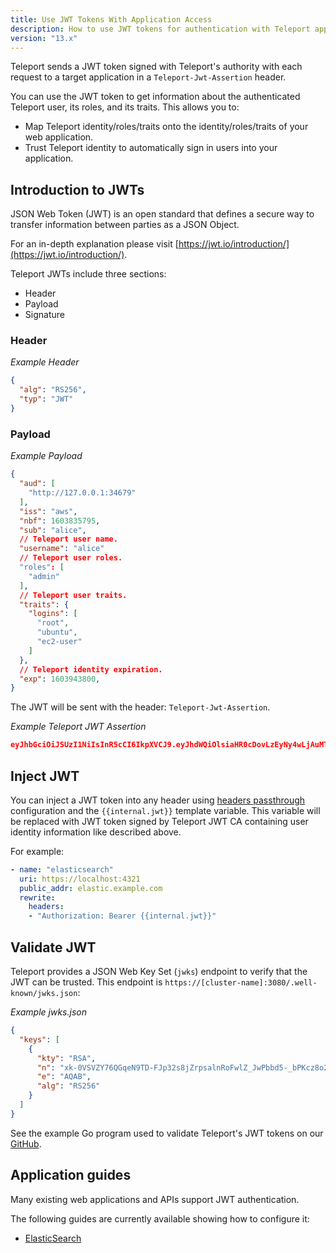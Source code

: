 ```yaml
---
title: Use JWT Tokens With Application Access
description: How to use JWT tokens for authentication with Teleport application access.
version: "13.x"
---
```


Teleport sends a JWT token signed with Teleport's authority with each request
to a target application in a `Teleport-Jwt-Assertion` header.

You can use the JWT token to get information about the authenticated Teleport
user, its roles, and its traits. This allows you to:

- Map Teleport identity/roles/traits onto the identity/roles/traits of your web application.
- Trust Teleport identity to automatically sign in users into your application.

## Introduction to JWTs

JSON Web Token (JWT) is an open standard that defines a secure way to transfer
information between parties as a JSON Object.

For an in-depth explanation please visit [https://jwt.io/introduction/](https://jwt.io/introduction/).

Teleport JWTs include three sections:

- Header
- Payload
- Signature

### Header

*Example Header*

```json
{
  "alg": "RS256",
  "typ": "JWT"
}
```

### Payload

*Example Payload*

```json
{
  "aud": [
    "http://127.0.0.1:34679"
  ],
  "iss": "aws",
  "nbf": 1603835795,
  "sub": "alice",
  // Teleport user name.
  "username": "alice"
  // Teleport user roles.
  "roles": [
    "admin"
  ],
  // Teleport user traits.
  "traits": {
    "logins": [
      "root",
      "ubuntu",
      "ec2-user"
    ]
  },
  // Teleport identity expiration.
  "exp": 1603943800,
}
```

The JWT will be sent with the header: `Teleport-Jwt-Assertion`.

*Example Teleport JWT Assertion*

```json
eyJhbGciOiJSUzI1NiIsInR5cCI6IkpXVCJ9.eyJhdWQiOlsiaHR0cDovLzEyNy4wLjAuMTozNDY3OSJdLCJleHAiOjE2MDM5NDM4MDAsImlzcyI6ImF3cyIsIm5iZiI6MTYwMzgzNTc5NSwicm9sZXMiOlsiYWRtaW4iXSwic3ViIjoiYmVuYXJlbnQiLCJ1c2VybmFtZSI6ImJlbmFyZW50In0.PZGUyFfhEWl22EDniWRLmKAjb3fL0D4cTmkxEfb-Q30hVMzVhka5WB8AUsPsLPVhTzsQ6Nkk1DnXHdz6oxrqDDfumuRrDnpJpjiXj_l0D3bExrchN61enzBHxSD13VkRIqP1V6l4i8yt8kXDIBWc-QejLTodA_GtczkDfnnpuAfaxIbD7jEwF27KI4kZu7uES9LMu2iCLdV9ZqarA-6HeDhXPA37OJ3P6eVQzYpgaOBYro5brEiVpuJLr1yA0gncmR4FqmhCpCj-KmHi2vmjmJAuuHId6HZoEZJjC9IAsNlrSA4GHH9j82o7FF1F4J2s38bRy3wZv46MT8X8-QBSpg
```

## Inject JWT

You can inject a JWT token into any header using [headers passthrough](/docs/ver/13.x/application-access/guides/connecting-apps#headers-passthrough)
configuration and the `{{internal.jwt}}` template variable. This variable will
be replaced with JWT token signed by Teleport JWT CA containing user identity
information like described above.

For example:

```yaml
- name: "elasticsearch"
  uri: https://localhost:4321
  public_addr: elastic.example.com
  rewrite:
    headers:
    - "Authorization: Bearer {{internal.jwt}}"
```

## Validate JWT

Teleport provides a JSON Web Key Set (`jwks`) endpoint to verify that the JWT
can be trusted. This endpoint is `https://[cluster-name]:3080/.well-known/jwks.json`:

*Example jwks.json*

```json
{
  "keys": [
    {
      "kty": "RSA",
      "n": "xk-0VSVZY76QGqeN9TD-FJp32s8jZrpsalnRoFwlZ_JwPbbd5-_bPKcz8o2tv1eJS0Ll6ePxRCyK68Jz2UC4V4RiYaqJCRq_qVpDQMB1sQ7p9M-8qvT82FJ-Rv-W4RNe3xRmBSFDYdXaFm51Uk8OIYfv-oZ0kGptKpkNY390aJOzjHPH2MqSvhk9Xn8GwM8kEbpSllavdJCRPCeNVGJXiSCsWrOA_wsv_jqBP6g3UOA9GnI8R6HR14OxV3C184vb3NxIqxtrW0C4W6UtSbMDcKcNCgajq2l56pHO8In5GoPCrHqlo379LE5QqpXeeHj8uqcjeGdxXTuPrRq1AuBpvQ",
      "e": "AQAB",
      "alg": "RS256"
    }
  ]
}
```

See the example Go program used to validate Teleport's JWT tokens on our
[GitHub](https://github.com/gravitational/teleport/blob/v13.4.16/examples/jwt/verify-jwt.go).

## Application guides

Many existing web applications and APIs support JWT authentication.

The following guides are currently available showing how to configure it:

- [ElasticSearch](/docs/ver/13.x/application-access/jwt/elasticsearch)
